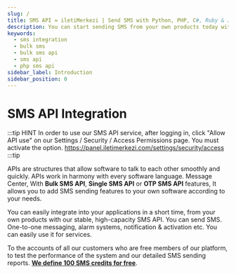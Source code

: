```yaml
---
slug: /
title: SMS API = iletiMerkezi | Send SMS with Python, PHP, C#, Ruby & Java
description: You can start sending SMS from your own products today with our stable, high-capacity and fast SMS API that you can easily integrate into your applications in a short time.
keywords:
  - sms integration
  - bulk sms
  - bulk sms api
  - sms api
  - php sms api
sidebar_label: Introduction
sidebar_position: 0
---
```


# SMS API Integration

:::tip HINT
In order to use our SMS API service, after logging in, click "Allow API use" on our Settings / Security / Access Permissions page. You must activate the option. https://panel.iletimerkezi.com/settings/security/access
:::tip

APIs are structures that allow software to talk to each other smoothly and quickly.
APIs work in harmony with every software language. Message Center,
With **Bulk SMS API**, **Single SMS API** or **OTP SMS API** features,
It allows you to add SMS sending features to your own software according to your needs.

You can easily integrate into your applications in a short time,
from your own products with our stable, high-capacity SMS API.
You can send SMS. One-to-one messaging, alarm systems,
notification & activation etc. You can easily use it for services.

To the accounts of all our customers who are free members of our platform,
to test the performance of the system and our detailed SMS sending reports.
**[We define 100 SMS credits for free](https://www.iletimerkezi.com/panel/auth/signup?ref=toplusmsapi.com)**.